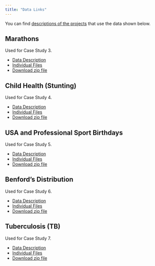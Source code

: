 ```yaml
---
title: "Data Links"
---
```




You can find [descriptions of the projects](project.html) that use the data shown below.

## Marathons

Used for Case Study 3.

- [Data Description](data/marathons/data.pdf)
- [Individual Files](data/marathons)
- [Download zip file](data/marathons.zip)

## Child Health (Stunting)

Used for Case Study 4.

- [Data Description](data/childhealth/data.pdf)
- [Individual Files](data/childhealth)
- [Download zip file](data/childhealth.zip)

## USA and Professional Sport Birthdays

Used for Case Study 5.

- [Data Description](data/births/data.pdf)
- [Individual Files](data/births)
- [Download zip file](data/births.zip)

## Benford's Distribution 

Used for Case Study 6.

- [Data Description](data/benfords/data.pdf)
- [Individual Files](data/benfords)
- [Download zip file](data/benfords.zip)

## Tuberculosis (TB)

Used for Case Study 7.

- [Data Description](data/tuberculosis/data.pdf)
- [Individual Files](data/tuberculosis)
- [Download zip file](data/tuberculosis.zip)
